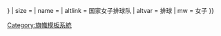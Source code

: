 {{country data {{{1}}}
| flagbig/core
| variant = {{{variant|{{{2|}}}}}}
| size = {{{size|}}}
| name = {{{name|}}}
| altlink = 国家女子排球队
| altvar = 排球
| mw = 女子
}}<noinclude>{{documentation}}
[[Category:旗幟模板系統]]
</noinclude>